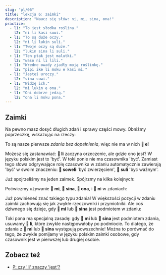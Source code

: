 ```yaml
---
slug: "pl/06"
title: "lekcja 6: zaimki"
description: "Naucz się słów: ni, mi, sina, ona!"
practice:
  - l1: "To jest słodka roślina."
    l2: "ni li kasi suwi."
  - l1: "To są duże oczy."
    l2: "ni li lukin suli."
  - l1: "Twoje oczy są duże."
    l2: "lukin sina li suli."
  - l1: "Ten ptak jest malutki."
    l2: "waso ni li lili."
  - l1: "Wredne owady zjadły moją roślinkę."
    l2: "pipi ike li moku e kasi mi."
  - l1: "Jesteś uroczy."
    l2: "sina suwi."
  - l1: "Widzę ich."
    l2: "mi lukin e ona."
  - l1: "Oni dobrze jedzą."
    l2: "ona li moku pona."
---
```



## Zaimki

Na pewno masz dosyć długich zdań i sprawy części mowy. Obniżmy poprzeczkę, wskazując na rzeczy:

<List>
  <Word sl="ni" m="ten, tamten" />
  <Sentence sl="ni li soweli." m="To jest zwierzę." />
  <Sentence sl="ni li kasi." m="To jest roślina." />
  <Sentence sl="ni li moku suwi." m="To jest słodkie jedzenie." />
  <Sentence sl="ni li suli." m="To jest ważne." />
  <Sentence sl="ni li pona wawa." m="To jest wspaniale dobre." />
</List>

To są nasze pierwsze _zdania bez dopełnienia_, więc nie ma w nich **󱤉 e**!

Możesz się zastanawiać: **󱤧 li** zaczyna orzeczenie, ale gdzie ono jest? W języku polskim jest to 'być'. W toki ponie nie ma czasownika 'być'. Zamiast tego słowa odgrywające rolę czasownika w zdaniu automatycznie zawierają 'być' w swoim znaczeniu: **󱥢 soweli** 'być zwierzęciem', **󱥣 suli** 'być ważnym'.

Już spojrzeliśmy na jeden zaimek. Spójrzmy na kilka kolejnych:

<List>
  <Word sl="mi" m="ja, my; mój, nasz" />
  <Word sl="sina" m="ty, wy; twój, wasz" />
  <Word sl="ona" m="on, ona, ono, oni, one; jego, jej, ich" />
</List>

Poćwiczmy używanie **󱤴 mi**, **󱥞 sina**, **󱥆 ona**, i **󱥁 ni** w zdaniach:

<List>
  <Sentence sl="kasi ni li suli." m="Ta roślina jest wielka." />
  <Sentence sl="sona sina li wawa." m="Twoja wiedza jest wspaniała." />
  <Sentence sl="pipi ni li pipi mi." m="Ten owad to mój owad." />
  <Sentence sl="waso sina li lukin e mi." m="Twój ptak patrzy na mnie." />
  <Sentence sl="waso li moku e pipi ni." m="Ptak je tego owada." />
  <Sentence sl="soweli mi li moku e kasi ona." m="To zwierzę je swoją roślinę." />
</List>

Już powinieneś znać takiego typu zdania! W większości pozycji w zdaniu zaimki zachowują się jak zwykłe rzeczowniki i przymiotniki. Ale coś dziwnego się dzieje, gdy **󱤴 mi** lub **󱥞 sina** jest podmiotem w zdaniu:

<List>
  <Sentence sl="mi wawa." m="(Ja) jestem potężny." />
  <Sentence sl="sina lukin e moku." m="(Ty) widzisz jedzenie." />
  <Sentence sl="mi sona e kasi suli." m="(Ja) wiem o wielkiej roślinie." />
  <Sentence sl="sina sona e suli kasi." m="(Ty) znasz wielkość rośliny." />
</List>

Toki pona ma specjalną zasadę: gdy **󱤴 mi** lub **󱥞 sina** jest podmiotem zdania, usuwamy **󱤧 li**, które zwykle następowałoby po podmiocie. To dlatego, że zdania z **󱤴 mi** lub **󱥞 sina** występują powszechnie! Można to porównać do tego, że zwykle pomijamy w języku polskim zaimki osobowe, gdy czasownik jest w pierwszej lub drugiej osobie.

<Practice exercises={frontmatter.practice} client:load />

## Zobacz też
* [P: czy 'li' znaczy 'jest'?](/pl/li-and-is)
